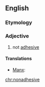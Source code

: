 ==English==

===Etymology===
{{prefix|non|adhesive}}

===Adjective===
{{en-adj}}

# not [[adhesive]]

====Translations====
{{trans-top|not adhesive}}
* [[Manx]]: {{t-|gv|neulhiantagh}}
{{trans-mid}}
{{trans-bottom}}

[[chr:nonadhesive]]